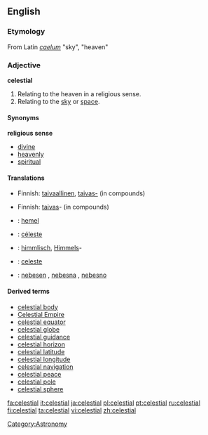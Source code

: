 ==English==

===Etymology===
From Latin ''[[caelum]]'' "sky", "heaven"

===Adjective===
'''celestial''' {{notcomparable}}

# Relating to the heaven in a religious sense.
# Relating to the [[sky]] or [[space]].

====Synonyms====
'''religious sense'''
*[[divine]]
*[[heavenly]]
*[[spiritual]]

====Translations====
{{trans-top|relating to heaven (religious)}}
*Finnish: [[taivaallinen]], [[taivas-]] (in compounds)
{{trans-bottom}}

{{trans-top|relating to sky}}
*Finnish: [[taivas]]- (in compounds)
{{trans-bottom}}

{{checktrans}}
{{trans-top|translations to be checked}}
*{{ttbc|Dutch}}: [[hemel]]
*{{ttbc|French}}: [[céleste]]
*{{ttbc|German}}: [[himmlisch]], [[Himmel]]s-
*{{ttbc|Italian}}: [[celeste]]
*{{ttbc|Slovene}}: [[nebesen]] {{m}}, [[nebesna]] {{f}}, [[nebesno]] {{n}}
{{trans-bottom}}

====Derived terms====
*[[celestial body]]
*[[Celestial Empire]]
*[[celestial equator]]
*[[celestial globe]]
*[[celestial guidance]]
*[[celestial horizon]]
*[[celestial latitude]]
*[[celestial longitude]]
*[[celestial navigation]]
*[[celestial peace]]
*[[celestial pole]]
*[[celestial sphere]]

[[Category:Astronomy]]

[[fa:celestial]]
[[it:celestial]]
[[ja:celestial]]
[[pl:celestial]]
[[pt:celestial]]
[[ru:celestial]]
[[fi:celestial]]
[[ta:celestial]]
[[vi:celestial]]
[[zh:celestial]]